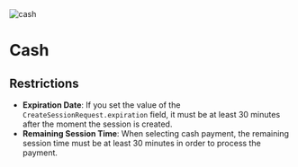 

<div className='flex gap-3'>
    <Image src={logoCash} alt="cash" className="size-14 my-0" unoptimized />
    <h1 className='my-0 content-center'>Cash</h1>
</div>


## Restrictions
- **Expiration Date**: If you set the value of the `CreateSessionRequest.expiration` field, it must be at least 30 minutes after the moment the session is created.
- **Remaining Session Time**: When selecting cash payment, the remaining session time must be at least 30 minutes in order to process the payment.